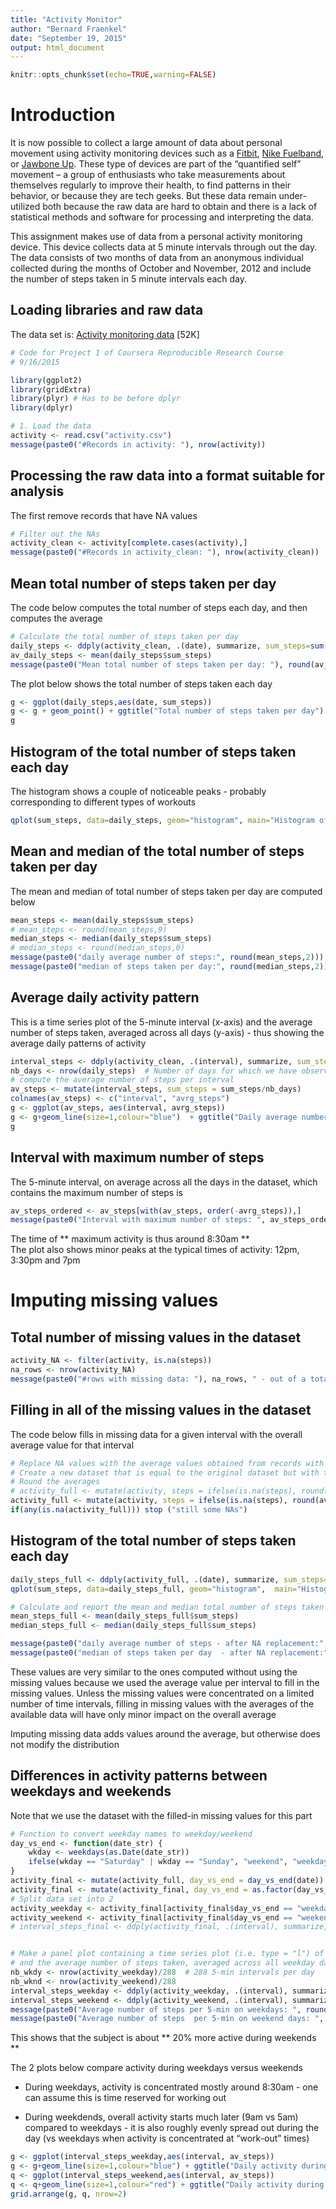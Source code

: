 ```yaml
---
title: "Activity Monitor"
author: "Bernard Fraenkel"
date: "September 19, 2015"
output: html_document
---
```

```r
knitr::opts_chunk$set(echo=TRUE,warning=FALSE)
```

# Introduction
It is now possible to collect a large amount of data about personal movement using activity monitoring devices such as a [Fitbit](http://www.fitbit.com/), [Nike Fuelband](http://www.nike.com/us/en_us/c/nikeplus-fuelband), or [Jawbone Up](https://jawbone.com/up). These type of devices are part of the “quantified self” movement – a group of enthusiasts who take measurements about themselves regularly to improve their health, to find patterns in their behavior, or because they are tech geeks. But these data remain under-utilized both because the raw data are hard to obtain and there is a lack of statistical methods and software for processing and interpreting the data.

This assignment makes use of data from a personal activity monitoring device. This device collects data at 5 minute intervals through out the day. The data consists of two months of data from an anonymous individual collected during the months of October and November, 2012 and include the number of steps taken in 5 minute intervals each day.

## Loading libraries and raw data 
The data set is: [Activity monitoring data](https://d396qusza40orc.cloudfront.net/repdata%2Fdata%2Factivity.zip) [52K]

```r
# Code for Project 1 of Coursera Reproducible Research Course
# 9/16/2015

library(ggplot2)
library(gridExtra)
library(plyr) # Has to be before dplyr
library(dplyr)

# 1. Load the data
activity <- read.csv("activity.csv")
message(paste0("#Records in activity: "), nrow(activity))
```

## Processing the raw data into a format suitable for analysis

The first remove records that have NA values
```r
# Filter out the NAs
activity_clean <- activity[complete.cases(activity),]
message(paste0("#Records in activity_clean: "), nrow(activity_clean))
```
## Mean total number of steps taken per day
The code below computes the total number of steps each day, and then computes the average
``` r
# Calculate the total number of steps taken per day
daily_steps <- ddply(activity_clean, .(date), summarize, sum_steps=sum(steps))
av_daily_steps <- mean(daily_steps$sum_steps)
message(paste0("Mean total number of steps taken per day: "), round(av_daily_steps,0))
```

The plot below shows the total number of steps taken each day

```r
g <- ggplot(daily_steps,aes(date, sum_steps))
g <- g + geom_point() + ggtitle("Total number of steps taken per day")
g
```

## Histogram of the total number of steps taken each day
The histogram shows a couple of noticeable peaks - probably corresponding to different types of workouts  
```r
qplot(sum_steps, data=daily_steps, geom="histogram", main="Histogram of total number of steps per day")
```


## Mean and median of the total number of steps taken per day
The mean and median of total number of steps taken per day are computed below  
``` r
mean_steps <- mean(daily_steps$sum_steps)
# mean_steps <- round(mean_steps,9)
median_steps <- median(daily_steps$sum_steps)
# median_steps <- round(median_steps,0)
message(paste0("daily average number of steps:", round(mean_steps,2)))
message(paste0("median of steps taken per day:", round(median_steps,2)))
```
  


## Average daily activity pattern

This is a time series plot of the 5-minute interval (x-axis) and the average number of steps taken, averaged across all days (y-axis) - thus showing the average daily patterns of activity

```r
interval_steps <- ddply(activity_clean, .(interval), summarize, sum_steps=sum(steps))
nb_days <- nrow(daily_steps)  # Number of days for which we have observations
# compute the average number of steps per interval
av_steps <- mutate(interval_steps, sum_steps = sum_steps/nb_days)
colnames(av_steps) <- c("interval", "avrg_steps")
g <- ggplot(av_steps, aes(interval, avrg_steps))
g <- g+geom_line(size=1,colour="blue")  + ggtitle("Daily average number of steps per interval")
g
```

## Interval with maximum number of steps

The  5-minute interval, on average across all the days in the dataset, which contains the maximum number of steps is 
```r
av_steps_ordered <- av_steps[with(av_steps, order(-avrg_steps)),]
message(paste0("Interval with maximum number of steps: ", av_steps_ordered[1,"interval"]))
```

The time of ** maximum activity is thus around 8:30am **  
The plot also shows minor peaks at the typical times of activity: 12pm, 3:30pm and 7pm

# Imputing missing values

## Total number of missing values in the dataset
```r
activity_NA <- filter(activity, is.na(steps))
na_rows <- nrow(activity_NA)
message(paste0("#rows with missing data: "), na_rows, " - out of a total of: ", nrow(activity))
```


## Filling in all of the missing values in the dataset

The code below fills in missing data for a given interval with the overall average value for that interval

```r

# Replace NA values with the average values obtained from records with non-missing values: av_steps
# Create a new dataset that is equal to the original dataset but with the missing data filled in.
# Round the averages 
# activity_full <- mutate(activity, steps = ifelse(is.na(steps), round(av_steps[av_steps$interval == interval, "avrg_steps"],0), steps))
activity_full <- mutate(activity, steps = ifelse(is.na(steps), round(av_steps[match(interval,av_steps$interval), "avrg_steps"],0), steps))
if(any(is.na(activity_full))) stop ("still some NAs")
```


## Histogram of the total number of steps taken each day
```r
daily_steps_full <- ddply(activity_full, .(date), summarize, sum_steps=sum(steps))
qplot(sum_steps, data=daily_steps_full, geom="histogram",  main="Histogram of total number of steps per day")

# Calculate and report the mean and median total number of steps taken per day.
mean_steps_full <- mean(daily_steps_full$sum_steps)
median_steps_full <- median(daily_steps_full$sum_steps)

message(paste0("daily average number of steps - after NA replacement:", round(mean_steps_full,2)))
message(paste0("median of steps taken per day  - after NA replacement:", round(median_steps_full,2)))
```

These values  are very similar to the ones computed without using the missing values because we used the average value per interval to fill in the missing values. Unless the missing values were concentrated on a limited number of time intervals, filling in missing values with the averages of the available data will have only minor impact on the overall average 

Imputing missing data adds values around the average, but otherwise does not modify the distribution

## Differences in activity patterns between weekdays and weekends
Note that we use the dataset with the filled-in missing values for this part  
```r
# Function to convert weekday names to weekday/weekend
day_vs_end <- function(date_str) {
	wkday <- weekdays(as.Date(date_str))
	ifelse(wkday == "Saturday" | wkday == "Sunday", "weekend", "weekday")
}
activity_final <- mutate(activity_full, day_vs_end = day_vs_end(date))
activity_final <- mutate(activity_final, day_vs_end = as.factor(day_vs_end))
# Split data set into 2
activity_weekday <- activity_final[activity_final$day_vs_end == "weekday", c("interval", "steps")]
activity_weekend <- activity_final[activity_final$day_vs_end == "weekend", c("interval", "steps")]
# interval_steps_final <- ddply(activity_final, .(interval), summarize, sum_steps=sum(steps))


# Make a panel plot containing a time series plot (i.e. type = "l") of the 5-minute interval (x-axis)
# and the average number of steps taken, averaged across all weekday days or weekend days (y-axis).
nb_wkdy <- nrow(activity_weekday)/288  # 288 5-min intervals per day
nb_wknd <- nrow(activity_weekend)/288
interval_steps_weekday <- ddply(activity_weekday, .(interval), summarize, av_steps=sum(steps)/nb_wkdy)
interval_steps_weekend <- ddply(activity_weekend, .(interval), summarize, av_steps=sum(steps)/nb_wknd)
message(paste0("Average number of steps per 5-min on weekdays: ", round(sum(interval_steps_weekday$av_steps),2)))
message(paste0("Average number of steps  per 5-min on weekend days: ", round(sum(interval_steps_weekend$av_steps),2)))
```

This shows that the subject is about ** 20% more active during weekends **

The 2 plots below compare activity during weekdays versus weekends  

* During weekdays, activity is  concentrated mostly around 8:30am - one can assume this is time reserved for working out  

* During weekdends, overall activity starts much later (9am vs 5am) compared to weekdays - it is also roughly evenly spread out during the day (vs weekdays when activity is concentrated at "work-out" times)

```r
g <- ggplot(interval_steps_weekday,aes(interval, av_steps))
g <- g+geom_line(size=1,colour="blue") + ggtitle("Daily activity during weekdays") + ylim(0,250)
q <- ggplot(interval_steps_weekend,aes(interval, av_steps))
q <- q+geom_line(size=1,colour="red") + ggtitle("Daily activity during weekend") + ylim(0,250)
grid.arrange(g, q, nrow=2)
```
